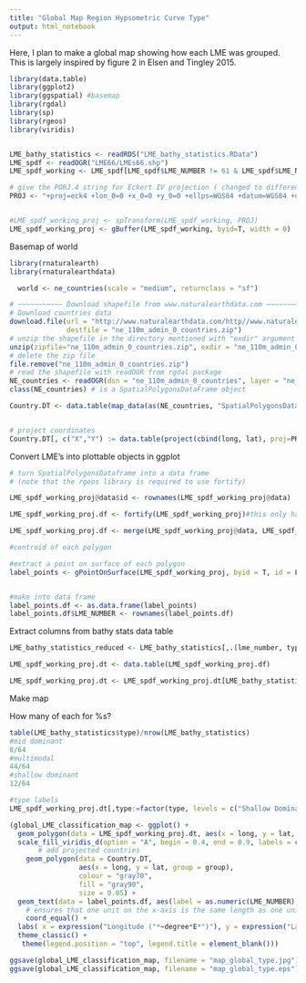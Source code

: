 ```yaml
---
title: "Global Map Region Hypsometric Curve Type"
output: html_notebook
---
```


Here, I plan to make a global map showing how each LME was grouped. This is largely inspired by figure 2 in Elsen and Tingley 2015.

```r
library(data.table)
library(ggplot2)
library(ggspatial) #basemap
library(rgdal)
library(sp)
library(rgeos)
library(viridis)


LME_bathy_statistics <- readRDS("LME_bathy_statistics.RData")
LME_spdf <- readOGR("LME66/LMEs66.shp")
LME_spdf_working <- LME_spdf[LME_spdf$LME_NUMBER != 61 & LME_spdf$LME_NUMBER != 64,]

# give the PORJ.4 string for Eckert IV projection ( changed to different projection, "+proj=eck4 +lon_0=0 +x_0=0 +y_0=0 +ellps=WGS84 +datum=WGS84 +units=m +no_defs" for eckert)
PROJ <- "+proj=eck4 +lon_0=0 +x_0=0 +y_0=0 +ellps=WGS84 +datum=WGS84 +units=m +no_defs" 


#LME_spdf_working_proj <- spTransform(LME_spdf_working, PROJ)
LME_spdf_working_proj <- gBuffer(LME_spdf_working, byid=T, width = 0)

```

Basemap of world

```r
library(rnaturalearth)
library(rnaturalearthdata)

  world <- ne_countries(scale = "medium", returnclass = "sf")

# ~~~~~~~~~~~ Download shapefile from www.naturalearthdata.com ~~~~~~~~~~~ #
# Download countries data
download.file(url = "http://www.naturalearthdata.com/http//www.naturalearthdata.com/download/110m/cultural/ne_110m_admin_0_countries.zip", 
              destfile = "ne_110m_admin_0_countries.zip")
# unzip the shapefile in the directory mentioned with "exdir" argument
unzip(zipfile="ne_110m_admin_0_countries.zip", exdir = "ne_110m_admin_0_countries")
# delete the zip file
file.remove("ne_110m_admin_0_countries.zip")
# read the shapefile with readOGR from rgdal package
NE_countries <- readOGR(dsn = "ne_110m_admin_0_countries", layer = "ne_110m_admin_0_countries")
class(NE_countries) # is a SpatialPolygonsDataFrame object

Country.DT <- data.table(map_data(as(NE_countries, "SpatialPolygonsDataFrame")))


# project coordinates 
Country.DT[, c("X","Y") := data.table(project(cbind(long, lat), proj=PROJ))]
```

Convert LME's into plottable objects in ggplot
```r

# turn SpatialPolygonsDataframe into a data frame
# (note that the rgeos library is required to use fortify)

LME_spdf_working_proj@data$id <- rownames(LME_spdf_working_proj@data)

LME_spdf_working_proj.df <- fortify(LME_spdf_working_proj)#this only has the coordinates

LME_spdf_working_proj.df <- merge(LME_spdf_working_proj@data, LME_spdf_working_proj.df,  by="id") # add the attributes back 

#centroid of each polygon

#extract a point on surface of each polygon
label_points <- gPointOnSurface(LME_spdf_working_proj, byid = T, id = LME_spdf_working_proj$LME_NUMBER)


#make into data frame
label_points.df <- as.data.frame(label_points)
label_points.df$LME_NUMBER <- rownames(label_points.df)

```
Extract columns from bathy stats data table
```r
LME_bathy_statistics_reduced <- LME_bathy_statistics[,.(lme_number, type)][, LME_NUMBER := lme_number][,lme_number := NULL]

LME_spdf_working_proj.dt <- data.table(LME_spdf_working_proj.df)

LME_spdf_working_proj.dt <- LME_spdf_working_proj.dt[LME_bathy_statistics_reduced, on = c("LME_NUMBER")]

```

Make map

How many of each for %s?
```r
table(LME_bathy_statistics$type)/nrow(LME_bathy_statistics)
#mid dominant
8/64
#multimodal
44/64
#shallow dominant
12/64
```

```r

#type labels
LME_spdf_working_proj.dt[,type:=factor(type, levels = c("Shallow Dominant", "Multimodal", "Mid Dominant"))]

(global_LME_classification_map <- ggplot() + 
  geom_polygon(data = LME_spdf_working_proj.dt, aes(x = long, y = lat, group = group, fill = as.factor(type)), color = "darkslategrey", size = 0.03, alpha = 0.6) +
  scale_fill_viridis_d(option = "A", begin = 0.4, end = 0.9, labels = c("Shallow Dominant: 19%", "Multimodal: 69%", "Mid Dominant: 12%")) +
       # add projected countries
    geom_polygon(data = Country.DT, 
                 aes(x = long, y = lat, group = group), 
                 colour = "gray70", 
                 fill = "gray90", 
                 size = 0.05) +
  geom_text(data = label_points.df, aes(label = as.numeric(LME_NUMBER), x = x, y = y), size = 1.4, fontface = "bold") +
    # ensures that one unit on the x-axis is the same length as one unit on the y-axis
    coord_equal() +
  labs( x = expression("Longitude ("*~degree*E*")"), y = expression("Latitude ("*~degree*N*")")) +
  theme_classic() +
   theme(legend.position = "top", legend.title = element_blank()))

ggsave(global_LME_classification_map, filename = "map_global_type.jpg")
ggsave(global_LME_classification_map, filename = "map_global_type.eps")
```



